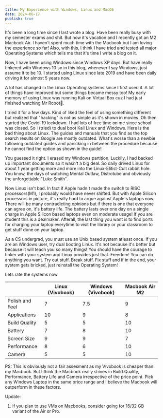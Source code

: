 ```yaml
---
title: My Experience with Windows, Linux and MacOS 
date: 2024-06-17
publish: true
---
```


It's been a long time since I last wrote a blog. Have been really busy with my semester exams and shit.
But now it's vacation and I recently got an M2 Macbook Air. I haven't spent much time with the Macbook but
I am loving the experience so far! Also, with this, I think I have tried and tested all major Operating Systems
which tells me that it's time I write a blog on it.

Now, I have been using Windows since Windows XP days. But have really tinkered with Windows 10 so in this blog,
whenever I say Windows, just assume it to be 10. I started using Linux since late 2019 and have been daily driving it for
almost 5 years now.

A lot has changed in the Linux Operating systems since I first used it. A lot of things have improved but some things became
messy too! My early memory of using Linux was running Kali on Virtual Box cuz I had just finished watching Mr Robot🤡.

I tried it for a few days. Kind of liked the feel of using something different but realized that "hacking" is not as simple
as it's shown in movies. Oh then started the Covid-19 lockdown. I had lots of free time on me since school was closed. So
I (tried) to dual boot Kali Linux and Windows. Here is the bad thing about Linux. The guides and manuals that you find as the 
top search results on Google are mostly outdated. What's worse than a newbie following outdated guides and panicking in between
the procedure because he cannot find the option as shown in the guide!

You guessed it right. I erased my Windows partition. Luckily, I had backed up important documents so it wasn't a big deal.
So daily drived Linux for about 1 year getting more and more into the Linux-Elitist-Cult rabbit hole. You know, the days of watching
Mental Outlaw, Distrotube and obviously the unforgettable "Luke Smith".

Now Linux isn't bad. In fact if Apple hadn't made the switch to RISC processors(M1), I probably would have never shifted. But
with Apple Silicon processors in picture, it's really hard to argue against Apple's laptops now. There will be many contradicting
opinions but if there is one that everyone can agree on, it's battery life. The battery lasts over one day on a single charge
in Apple Silicon based laptops even on moderate usage! If you are student this is a dealmaker. Afterall, the last thing you
want is to find ports for charging your laptop everytime to visit the library or your classroom to get stuff done on your laptop.

As a CS undergrad, you must use an Unix based system atleast once. If you are an Windows user, try dual booting Linux. It's not
because it's better but because it will teach you so many things! You should have the courage to tinker with your system and
Linux provides just that. Freedom! You can do anything you want. Try out stuff. Break stuff. Fix stuff and if in the end, your
system gets bricked, just reinstall the Operating System!

Lets rate the systems now

|                 | Linux (Vivobook) | Windows (Vivobook) | Macbook Air M2 |
|-----------------|------------------|--------------------|----------------|
| Polish and Feel | 7                | 7.5                | 9              |
| Applications    | 10               | 9                  | 8              |
| Build Quality   | 5                | 5                  | 10             |
| Battery         | 7                | 8                  | 10             |
| Screen Size     | 9                | 9                  | 7              |
| Performance     | 8                | 6                  | 10             |
| Camera          | 5                | 5                  | 10             |

PS: This is obviously not a fair assesment as my Vivobook is cheaper than my Macbook. But I think the Macbook
really shines in Build Quality, Performance, Battery Life and Camera irrespective of the price point. Pick any Windows
Laptop in the same price range and I believe the Macbook will outperform in these factors.

Update:
1. If you plan to use VMs on Macbooks, consider going for 16/32 GB variant of the Air or Pro.
